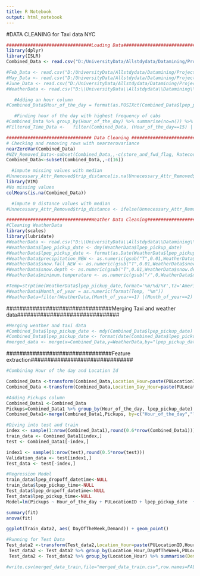 ---
title: R Notebook
output: html_notebook
---
#DATA CLEANING for Taxi data NYC

```{r}
################################Loading Data###############################
library(dplyr)
library(ISLR)
Combined_Data <- read.csv("D:/UniversityData/Allstdydata/Datamining/Project/data/complete_data.csv")

#Feb_Data <- read.csv("D:/UniversityData/Allstdydata/Datamining/Project/data/green_tripdata_2017Feb.csv")
#May_Data <- read.csv("D:/UniversityData/Allstdydata/Datamining/Project/data/green_tripdata_2017May.csv")
#June_Data <- read.csv("D:/UniversityData/Allstdydata/Datamining/Project/data/green_tripdata_2017June.csv")
#WeatherData <- read.csv("D:\\UniversityData\\Allstdydata\\Datamining\\Project\\WeatherData_nyc_centralpark.csv")
```
```{r}
   #Adding an hour column
#Combined_Data$Hour_of_the_day = format(as.POSIXct(Combined_Data$lpep_pickup_time,format="%H:%M"),"%H")

   #Finding hour of the day with highest frequency of cabs
#Combined_Data %>% group_by(Hour_of_the_day) %>% summarise(no=n()) %>% arrange(desc(no))
#Filtered_Time_Data <-   filter(Combined_Data, (Hour_of_the_day==15) | (Hour_of_the_day==18 ) | (Hour_of_the_day=='09') )
```
```{r}
################################ Data Cleaning ###############################
# Checking and removing rows with nearzerovariance
nearZeroVar(Combined_Data)
#NZV_Removed_Data<-subset(Combined_Data,,-c(store_and_fwd_flag, RatecodeID,fare_amount,mta_tax,tolls_amount,ehail_fee,improvement_surcharge, trip_type))
Combined_Data<-subset(Combined_Data,,-c(16))

  #impute missing values with median
#Unnecessary_Attr_Removed$trip_distance[is.na(Unnecessary_Attr_Removed$trip_distance)] <- median(Unnecessary_Attr_Removed$trip_distance, na.rm = TRUE)
library(VIM)
#No missing values 
colMeans(is.na(Combined_Data))

  #impute 0 distance values with median
#Unnecessary_Attr_Removed$trip_distance <- ifelse(Unnecessary_Attr_Removed$trip_distance == 0 & Unnecessary_Attr_Removed$PULocationID != #Unnecessary_Attr_Removed$DOLocationID, median(Unnecessary_Attr_Removed$trip_distance), Unnecessary_Attr_Removed$trip_distance)
```
```{r}
################################Weather Data Cleaning###############################
#Cleaning WeatherData
library(scales)
library(lubridate)
#WeatherData <- read.csv("D:\\UniversityData\\Allstdydata\\Datamining\\Project\\weather_data_nyc_centralpark.csv")
#WeatherData$lpep_pickup_date <- dmy(WeatherData$lpep_pickup_date)
#WeatherData$lpep_pickup_date <- format(as.Date(WeatherData$lpep_pickup_date),"%m/%d/%Y")
#WeatherData$precipitation_NEW <- as.numeric(gsub("T",0.01,WeatherData$precipitation))
#WeatherData$snow.fall_NEW <- as.numeric(gsub("T",0.01,WeatherData$snow.fall))
#WeatherData$snow.depth <- as.numeric(gsub("T",0.01,WeatherData$snow.depth))
#WeatherData$minimum.temperature <- as.numeric(gsub("/",0,WeatherData$minimum.temperature))

#Temp=strptime(WeatherData$lpep_pickup_date,format='%m/%d/%Y',tz='America/New_York')
#WeatherData$Month_of_year = as.numeric(format(Temp, "%m"))
#WeatherData=filter(WeatherData,(Month_of_year==1) |(Month_of_year==2) | (Month_of_year==5)| (Month_of_year==6))
```
################################Merging Taxi and weather data###############################
```{r}
#Merging weather and taxi data
#Combined_Data$lpep_pickup_date <- mdy(Combined_Data$lpep_pickup_date)
#Combined_Data$lpep_pickup_date <- format(date(Combined_Data$lpep_pickup_date),"%m/%d/%Y")
#merged_data <- merge(x=Combined_Data,y=WeatherData,by="lpep_pickup_date")
```
################################Feature extraction###############################
```{r}
#Combining Hour of the day and Location Id

Combined_Data <-transform(Combined_Data,Location_Hour=paste(PULocationID,Hour_of_the_day,sep="_"))
Combined_Data <-transform(Combined_Data,Location_Day_Hour=paste(PULocationID,DayOfTheWeek,Hour_of_the_day,sep="_"))

#Adding Pickups column
Combined_Data1 <-Combined_Data
Pickups=Combined_Data1 %>% group_by(Hour_of_the_day, lpep_pickup_date) %>% summarize(Pickups=n()) 
Combined_Data1<-merge(Combined_Data1,Pickups, by=c("Hour_of_the_day","lpep_pickup_date"))

```
```{r}
#Diving into test and train
index <- sample(1:nrow(Combined_Data1),round(0.6*nrow(Combined_Data1)))
train_data <- Combined_Data1[index,]
test <- Combined_Data1[-index,]

index1 <- sample(1:nrow(test),round(0.5*nrow(test)))
Validation_data <- test[index1,]
Test_data <- test[-index,]
```
```{r}
#Regression Model
train_data$lpep_dropoff_datetime<-NULL
train_data$lpep_pickup_time<-NULL
Test_data$lpep_dropoff_datetime<-NULL
Test_data$lpep_pickup_time<-NULL
Model=lm(Pickups ~ Hour_of_the_day + PULocationID + lpep_pickup_date  + trip_distance + average.temperature +precipitation_NEW,data=train_data)

summary(fit)
anova(fit)

ggplot(Train_data2, aes( DayOfTheWeek,Demand)) + geom_point()

#Running for Test Data
Test_data2 <-transform(Test_data2,Location_Hour=paste(PULocationID,Hour_of_the_day,sep="_"))
 Test_data2 <- Test_data2 %>% group_by(Location_Hour,DayOfTheWeek,PULocationID,Hour_of_the_day,lpep_pickup_date,average.temperature,maximum.temperature,minimum.temperature,precipitation_NEW,snow.depth_NEW,snow.fall_NEW,Month_of_year) %>% summarise(Demand=n())
 Test_data2 <- Test_data2 %>% group_by(Location_Hour) %>% summarise(Demand=n())
```
```{r}




#write.csv(merged_data_train,file="merged_data_train.csv",row.names=FALSE) 


```

